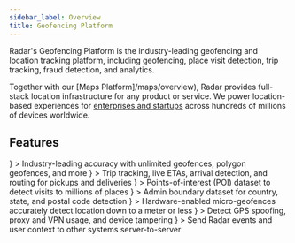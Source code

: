 ```yaml
---
sidebar_label: Overview
title: Geofencing Platform
---
```




Radar's Geofencing Platform is the industry-leading geofencing and location tracking platform, including geofencing, place visit detection, trip tracking, fraud detection, and analytics.

Together with our [Maps Platform]/maps/overview), Radar provides full-stack location infrastructure for any product or service. We power location-based experiences for [enterprises and startups](https://radar.com/customers) across hundreds of millions of devices worldwide.

## Features

<div className="card-stack">
  <LinkCard linkTo="/geofences">
    <IconCard
      title="Geofences"
      icon={
        <img src={useBaseUrl("/svg/circleGeofences.svg")} />
      }
    >
      Industry-leading accuracy with unlimited geofences, polygon geofences, and more
    </IconCard>
  </LinkCard>

  <LinkCard linkTo="/trip-tracking">
    <IconCard title="Trips"
      icon={
        <img src={useBaseUrl("/svg/circleTrips.svg")} />
      }
    >
      Trip tracking, live ETAs, arrival detection, and routing for pickups and deliveries
    </IconCard>
  </LinkCard>

  <LinkCard linkTo="/places">
    <IconCard title="Places"
      icon={
        <img src={useBaseUrl("/svg/circlePlaces.svg")} />
      }
    >
      Points-of-interest (POI) dataset to detect visits to millions of places
    </IconCard>
  </LinkCard>

  <LinkCard linkTo="/regions">
    <IconCard title="Regions"
      icon={
        <img src={useBaseUrl("/svg/circleRegions.svg")} />
      }
    >
      Admin boundary dataset for country, state, and postal code detection
    </IconCard>
  </LinkCard>

  <LinkCard linkTo="/beacons">
    <IconCard title="Beacons"
      icon={
        <img src={useBaseUrl("/svg/circleBeacons.svg")} />
      }
    >
      Hardware-enabled micro-geofences accurately detect location down to a meter or less
    </IconCard>
  </LinkCard>

  <LinkCard linkTo="/fraud">
    <IconCard title="Fraud"
      icon={
        <img src={useBaseUrl("/svg/circleFraud.svg")} />
      }
    >
      Detect GPS spoofing, proxy and VPN usage, and device tampering
    </IconCard>
  </LinkCard>

  <LinkCard linkTo="/integrations">
    <IconCard title="Integrations"
      icon={
        <img src={useBaseUrl("/svg/circleIntegrations.svg")} />
      }
    >
      Send Radar events and user context to other systems server-to-server
    </IconCard>
  </LinkCard>
</div>

